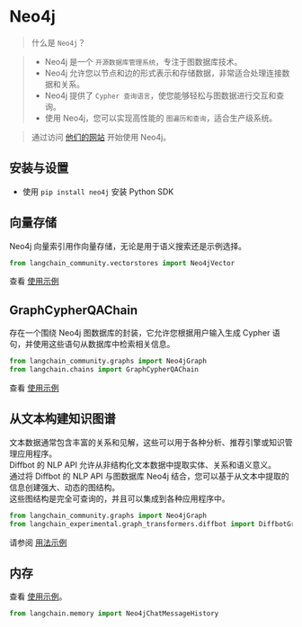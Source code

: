 # Neo4j

>什么是 `Neo4j`？

>- Neo4j 是一个 `开源数据库管理系统`，专注于图数据库技术。
>- Neo4j 允许您以节点和边的形式表示和存储数据，非常适合处理连接数据和关系。
>- Neo4j 提供了 `Cypher 查询语言`，使您能够轻松与图数据进行交互和查询。
>- 使用 Neo4j，您可以实现高性能的 `图遍历和查询`，适合生产级系统。

>通过访问 [他们的网站](https://neo4j.com/) 开始使用 Neo4j。

## 安装与设置

- 使用 `pip install neo4j` 安装 Python SDK

## 向量存储

Neo4j 向量索引用作向量存储，无论是用于语义搜索还是示例选择。

```python
from langchain_community.vectorstores import Neo4jVector
```

查看 [使用示例](/docs/integrations/vectorstores/neo4jvector)

## GraphCypherQAChain

存在一个围绕 Neo4j 图数据库的封装，它允许您根据用户输入生成 Cypher 语句，并使用这些语句从数据库中检索相关信息。

```python
from langchain_community.graphs import Neo4jGraph
from langchain.chains import GraphCypherQAChain
```

查看 [使用示例](/docs/integrations/graphs/neo4j_cypher)

## 从文本构建知识图谱

文本数据通常包含丰富的关系和见解，这些可以用于各种分析、推荐引擎或知识管理应用程序。  
Diffbot 的 NLP API 允许从非结构化文本数据中提取实体、关系和语义意义。  
通过将 Diffbot 的 NLP API 与图数据库 Neo4j 结合，您可以基于从文本中提取的信息创建强大、动态的图结构。  
这些图结构是完全可查询的，并且可以集成到各种应用程序中。

```python
from langchain_community.graphs import Neo4jGraph
from langchain_experimental.graph_transformers.diffbot import DiffbotGraphTransformer
```

请参阅 [用法示例](/docs/integrations/graphs/diffbot)

## 内存

查看 [使用示例](/docs/integrations/memory/neo4j_chat_message_history)。

```python
from langchain.memory import Neo4jChatMessageHistory
```